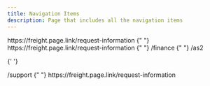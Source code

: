 ```yaml
---
title: Navigation Items
description: Page that includes all the navigation items
---
```


<Title>Products</Title>
<AnchorLinks small>
  <AnchorLink to="https://freight.page.link/request-information">
    https://freight.page.link/request-information
  </AnchorLink>
</AnchorLinks>{" "}

<Title>Solutions</Title>
<AnchorLinks small>
  <AnchorLink to="https://freight.page.link/request-information">
    https://freight.page.link/request-information
  </AnchorLink>
</AnchorLinks>{" "}

<Title>Trade Finance</Title>
<AnchorLinks small>
  <AnchorLink to="/finance">/finance</AnchorLink>
</AnchorLinks>{" "}

<Title>AS2</Title>
<AnchorLinks small>
  <AnchorLink to="/as2">/as2</AnchorLink>
</AnchorLinks>

{' '}

<Title>Support</Title>
<AnchorLinks small>
  <AnchorLink to="/support">/support</AnchorLink>
</AnchorLinks>{" "}

<Title>Pricing</Title>
<AnchorLinks small>
  <AnchorLink to="https://freight.page.link/request-information">
    https://freight.page.link/request-information
  </AnchorLink>
</AnchorLinks>
